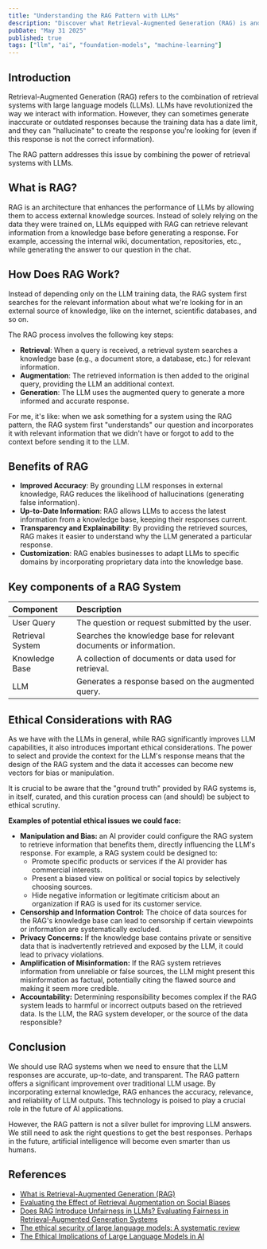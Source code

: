 ```yaml
---
title: "Understanding the RAG Pattern with LLMs"
description: "Discover what Retrieval-Augmented Generation (RAG) is and how it improves Large Language Model (LLM) responses by connecting them to external knowledge, reducing hallucinations and providing up-to-date information."
pubDate: "May 31 2025"
published: true
tags: ["llm", "ai", "foundation-models", "machine-learning"]
---
```


## Introduction

Retrieval-Augmented Generation (RAG) refers to the combination of retrieval systems with large language models (LLMs). LLMs have revolutionized the way we interact with information. However, they can sometimes generate inaccurate or outdated responses because the training data has a date limit, and they can "hallucinate" to create the response you're looking for (even if this response is not the correct information).

The RAG pattern addresses this issue by combining the power of retrieval systems with LLMs.

## What is RAG?

RAG is an architecture that enhances the performance of LLMs by allowing them to access external knowledge sources. Instead of solely relying on the data they were trained on, LLMs equipped with RAG can retrieve relevant information from a knowledge base before generating a response. For example, accessing the internal wiki, documentation, repositories, etc., while generating the answer to our question in the chat.

## How Does RAG Work?

Instead of depending only on the LLM training data, the RAG system first searches for the relevant information about what we're looking for in an external source of knowledge, like on the internet, scientific databases, and so on.

The RAG process involves the following key steps:

- **Retrieval**: When a query is received, a retrieval system searches a knowledge base (e.g., a document store, a database, etc.) for relevant information.
- **Augmentation**: The retrieved information is then added to the original query, providing the LLM an additional context.
- **Generation**: The LLM uses the augmented query to generate a more informed and accurate response.

For me, it's like: when we ask something for a system using the RAG pattern, the RAG system first "understands" our question and incorporates it with relevant information that we didn't have or forgot to add to the context before sending it to the LLM.

## Benefits of RAG

- **Improved Accuracy**: By grounding LLM responses in external knowledge, RAG reduces the likelihood of hallucinations (generating false information).
- **Up-to-Date Information**: RAG allows LLMs to access the latest information from a knowledge base, keeping their responses current.
- **Transparency and Explainability**: By providing the retrieved sources, RAG makes it easier to understand why the LLM generated a particular response.
- **Customization**: RAG enables businesses to adapt LLMs to specific domains by incorporating proprietary data into the knowledge base.

## Key components of a RAG System

| Component        | Description                                                        |
| :--------------- | :----------------------------------------------------------------- |
| User Query       | The question or request submitted by the user.                     |
| Retrieval System | Searches the knowledge base for relevant documents or information. |
| Knowledge Base   | A collection of documents or data used for retrieval.              |
| LLM              | Generates a response based on the augmented query.                 |

## Ethical Considerations with RAG

As we have with the LLMs in general, while RAG significantly improves LLM capabilities, it also introduces important ethical considerations. The power to select and provide the context for the LLM's response means that the design of the RAG system and the data it accesses can become new vectors for bias or manipulation.

It is crucial to be aware that the "ground truth" provided by RAG systems is, in itself, curated, and this curation process can (and should) be subject to ethical scrutiny.

**Examples of potential ethical issues we could face:**

- **Manipulation and Bias:** an AI provider could configure the RAG system to retrieve information that benefits them, directly influencing the LLM's response. For example, a RAG system could be designed to:
  - Promote specific products or services if the AI provider has commercial interests.
  - Present a biased view on political or social topics by selectively choosing sources.
  - Hide negative information or legitimate criticism about an organization if RAG is used for its customer service.
- **Censorship and Information Control:** The choice of data sources for the RAG's knowledge base can lead to censorship if certain viewpoints or information are systematically excluded.
- **Privacy Concerns:** If the knowledge base contains private or sensitive data that is inadvertently retrieved and exposed by the LLM, it could lead to privacy violations.
- **Amplification of Misinformation:** If the RAG system retrieves information from unreliable or false sources, the LLM might present this misinformation as factual, potentially citing the flawed source and making it seem more credible.
- **Accountability:** Determining responsibility becomes complex if the RAG system leads to harmful or incorrect outputs based on the retrieved data. Is the LLM, the RAG system developer, or the source of the data responsible?

## Conclusion

We should use RAG systems when we need to ensure that the LLM responses are accurate, up-to-date, and transparent. The RAG pattern offers a significant improvement over traditional LLM usage. By incorporating external knowledge, RAG enhances the accuracy, relevance, and reliability of LLM outputs. This technology is poised to play a crucial role in the future of AI applications.

However, the RAG pattern is not a silver bullet for improving LLM answers. We still need to ask the right questions to get the best responses. Perhaps in the future, artificial intelligence will become even smarter than us humans.

## References

- [What is Retrieval-Augmented Generation (RAG)](https://www.youtube.com/watch?v=T-D1OfcDW1M&ab_channel=IBMTechnology)
- [Evaluating the Effect of Retrieval Augmentation on Social Biases](https://arxiv.org/abs/2502.17611#)
- [Does RAG Introduce Unfairness in LLMs? Evaluating Fairness in Retrieval-Augmented Generation Systems](https://aclanthology.org/2025.coling-main.669.pdf)
- [The ethical security of large language models: A systematic review](https://www.researchgate.net/publication/388456218_The_ethical_security_of_large_language_models_A_systematic_review)
- [The Ethical Implications of Large Language Models in AI](https://www.computer.org/publications/tech-news/trends/ethics-of-large-language-models-in-ai)
